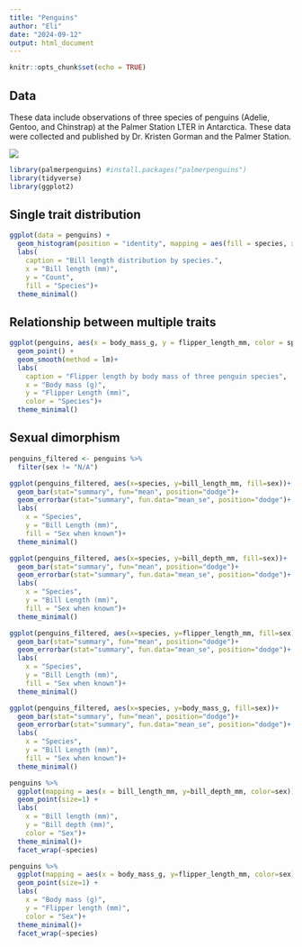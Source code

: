```yaml
---
title: "Penguins"
author: "Eli"
date: "2024-09-12"
output: html_document
---
```


```r
knitr::opts_chunk$set(echo = TRUE)
```

## Data
These data include observations of three species of penguins (Adelie, Gentoo, and Chinstrap) at the Palmer Station LTER in Antarctica. These data were collected and published by Dr. Kristen Gorman and the Palmer Station.

![](https://www.gabemednick.com/post/penguin/featured.png)

```r
library(palmerpenguins) #install.packages("palmerpenguins")
library(tidyverse)
library(ggplot2)
```

## Single trait distribution
```r
ggplot(data = penguins) +  
  geom_histogram(position = "identity", mapping = aes(fill = species, x = bill_length_mm), alpha = 0.5)+
  labs(
    caption = "Bill length distribution by species.",
    x = "Bill length (mm)",
    y = "Count",
    fill = "Species")+
  theme_minimal()

```

## Relationship between multiple traits

```r
ggplot(penguins, aes(x = body_mass_g, y = flipper_length_mm, color = species)) +
  geom_point() +
  geom_smooth(method = lm)+
  labs(
    caption = "Flipper length by body mass of three penguin species",
    x = "Body mass (g)",
    y = "Flipper Length (mm)",
    color = "Species")+
  theme_minimal()

```

## Sexual dimorphism

```r
penguins_filtered <- penguins %>%
  filter(sex != "N/A")

ggplot(penguins_filtered, aes(x=species, y=bill_length_mm, fill=sex))+
  geom_bar(stat="summary", fun="mean", position="dodge")+
  geom_errorbar(stat="summary", fun.data="mean_se", position="dodge")+
  labs(
    x = "Species",
    y = "Bill Length (mm)",
    fill = "Sex when known")+
  theme_minimal()

ggplot(penguins_filtered, aes(x=species, y=bill_depth_mm, fill=sex))+
  geom_bar(stat="summary", fun="mean", position="dodge")+
  geom_errorbar(stat="summary", fun.data="mean_se", position="dodge")+
  labs(
    x = "Species",
    y = "Bill Length (mm)",
    fill = "Sex when known")+
  theme_minimal()

ggplot(penguins_filtered, aes(x=species, y=flipper_length_mm, fill=sex))+
  geom_bar(stat="summary", fun="mean", position="dodge")+
  geom_errorbar(stat="summary", fun.data="mean_se", position="dodge")+
  labs(
    x = "Species",
    y = "Bill Length (mm)",
    fill = "Sex when known")+
  theme_minimal()

ggplot(penguins_filtered, aes(x=species, y=body_mass_g, fill=sex))+
  geom_bar(stat="summary", fun="mean", position="dodge")+
  geom_errorbar(stat="summary", fun.data="mean_se", position="dodge")+
  labs(
    x = "Species",
    y = "Bill Length (mm)",
    fill = "Sex when known")+
  theme_minimal()


```
```r
penguins %>%
  ggplot(mapping = aes(x = bill_length_mm, y=bill_depth_mm, color=sex)) +
  geom_point(size=1) +
  labs(
    x = "Bill length (mm)",
    y = "Bill depth (mm)",
    color = "Sex")+
  theme_minimal()+
  facet_wrap(~species)
```

```r
penguins %>%
  ggplot(mapping = aes(x = body_mass_g, y=flipper_length_mm, color=sex)) +
  geom_point(size=1) +
  labs(
    x = "Body mass (g)",
    y = "Flipper length (mm)",
    color = "Sex")+
  theme_minimal()+
  facet_wrap(~species)
```
